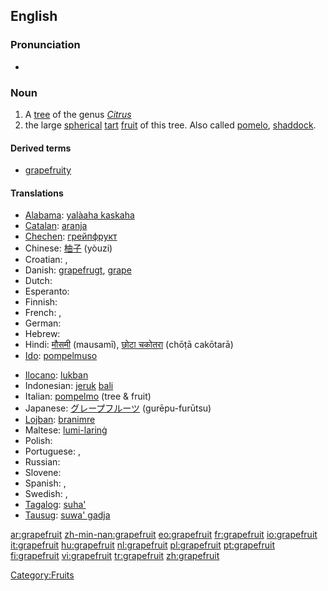 {{also|Grapefruit}}
==English==

===Pronunciation===
* {{audio|en-us-grapefruit.ogg|Audio (US)}}

===Noun===
{{en-noun}}

# A [[tree]] of the genus ''[[Citrus]]''
# the large [[spherical]] [[tart]] [[fruit]] of this tree. Also called [[pomelo]], [[shaddock]].

====Derived terms====
* [[grapefruity]]

====Translations====
{{trans-top|a large, round tart fruit}}
* [[Alabama]]: [[yalàaha kaskaha]]
* [[Catalan]]: [[aranja]] {{f}}
* [[Chechen]]: [[грейпфрукт]]
* Chinese: [[柚子]] (yòuzi)
* Croatian: {{t-|hr|grejpfrut|m|alt=grèjpfrut}}, {{t-|hr|limunika|f|alt=limùnika}}
* Danish: [[grapefrugt]], [[grape]]
* Dutch: {{t-|nl|pompelmoes|f}}
* Esperanto: {{t+|eo|grapfrukto|xs=Esperanto}}
* Finnish: {{t+|fi|greippi}}
* French: {{t+|fr|pamplemousse|m}}, {{t+|fr|pomélo|m}}
* German: {{t+|de|Grapefruit|f}}
* Hebrew: {{t+|he|אשכולית|f|tr=eshkolit|sc=Hebr}}
* Hindi: [[मौसमी]] (mausamī), [[छोटा चकोतरा]] (chōṭā cakōtarā)
* [[Ido]]: [[pompelmuso]]
{{trans-mid}}
* [[Ilocano]]: [[lukban]]
* Indonesian: [[jeruk]] [[bali]]
* Italian: [[pompelmo]] {{m}} (tree & fruit)
* Japanese: [[グレープフルーツ]] (gurēpu-furūtsu)
* [[Lojban]]: [[branimre]]
* Maltese: [[lumi-larinġ]]
* Polish: {{t+|pl|grejpfrut|m}}
* Portuguese: {{t+|pt|toranja|f}}, {{t+|pt|toronja|f}}
* Russian: {{t|ru|грейпфрут|m|tr=gr'ejpfrút|sc=Cyrl}}
* Slovene: {{t+|sl|grenivka|f}}
* Spanish: {{t-|es|toronja|f}}, {{t+|es|pomelo|m}}
* Swedish: {{t-|sv|grape|c}}, {{t-|sv|grapefrukt|c}}
* [[Tagalog]]: [[suha']]
* [[Tausug]]: [[suwa' gadja]]
{{trans-bottom}}

[[Category:Fruits]]

[[ar:grapefruit]]
[[zh-min-nan:grapefruit]]
[[eo:grapefruit]]
[[fr:grapefruit]]
[[io:grapefruit]]
[[it:grapefruit]]
[[hu:grapefruit]]
[[nl:grapefruit]]
[[pl:grapefruit]]
[[pt:grapefruit]]
[[fi:grapefruit]]
[[vi:grapefruit]]
[[tr:grapefruit]]
[[zh:grapefruit]]